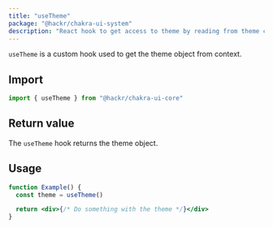 ```yaml
---
title: "useTheme"
package: "@hackr/chakra-ui-system"
description: "React hook to get access to theme by reading from theme context"
---
```


`useTheme` is a custom hook used to get the theme object from context.

## Import

```js
import { useTheme } from "@hackr/chakra-ui-core"
```

## Return value

The `useTheme` hook returns the theme object.

## Usage

```jsx live=false
function Example() {
  const theme = useTheme()

  return <div>{/* Do something with the theme */}</div>
}
```
